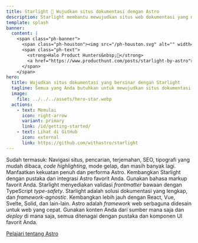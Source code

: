 ```yaml
---
title: Starlight 🌟 Wujudkan situs dokumentasi dengan Astro
description: Starlight membantu mewujudkan situs web dokumentasi yang menawan dan berperforma tinggi dengan Astro.
template: splash
banner:
  content: |
    <span class="ph-banner">
      <span class="ph-houston"><img src="/ph-houston.svg" alt="" width="72" height="72"/></span>
      <span class="ph-text">
        <strong>Halo Product Hunters&nbsp;👋</strong>
        <a href="https://www.producthunt.com/posts/starlight-by-astro">Kami sedang live sekarang!</a>
      </span>
    </span>
hero:
  title: Wujudkan situs dokumentasi yang bersinar dengan Starlight
  tagline: Semua yang Anda butuhkan untuk mewujudkan situs dokumentasi yang luar biasa. Cepat, ramah pengguna, dan sangat mudah digunakan.
  image:
    file: ../../../assets/hero-star.webp
  actions:
    - text: Memulai
      icon: right-arrow
      variant: primary
      link: /id/getting-started/
    - text: Lihat di GitHub
      icon: external
      link: https://github.com/withastro/starlight
---
```



<CardGrid stagger>
	<Card title="Dokumentasi yang menawan" icon="open-book">
    Sudah termasuk: Navigasi situs, pencarian, terjemahan, SEO,
    tipografi yang mudah dibaca, <i>code highlighting</i>, mode gelap,
    dan masih banyak lagi.
	</Card>
	<Card title="Ditenagai oleh Astro" icon="rocket">
		Manfaatkan kekuatan penuh dan performa Astro. Kembangkan Starlight dengan
		pustaka dan integrasi Astro favorit Anda.
	</Card>
	<Card title="Markdown, Markdoc, and MDX" icon="document">
		Gunakan bahasa markup favorit Anda. Starlight menyediakan validasi
		<i>frontmatter</i> bawaan dengan TypeScript <i>type-safety</i>.
	</Card>
	<Card title="Gunakan komponen UI pilihan Anda" icon="puzzle">
		Starlight adalah solusi dokumentasi yang lengkap, dan <i>framework-agnostic</i>. 
    Kembangkan lebih jauh dengan React, Vue, Svelte, Solid, dan lain-lain.
	</Card>
</CardGrid>

<AboutAstro title="Dipersembahkan oleh">
Astro adalah <i>framework</i> web serbaguna didesain untuk web yang cepat.
Gunakan konten Anda dari sumber mana saja dan <i>deploy</i> di mana saja, 
semua ditenagai dengan pustaka dan komponen UI favorit Anda.

[Pelajari tentang Astro](https://astro.build/)

</AboutAstro>
